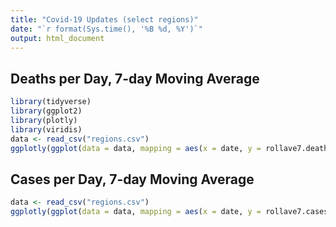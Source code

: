 ```yaml
---
title: "Covid-19 Updates (select regions)"
date: "`r format(Sys.time(), '%B %d, %Y')`"
output: html_document
---
```


## Deaths per Day, 7-day Moving Average


```r
library(tidyverse)
library(ggplot2)
library(plotly)
library(viridis)
data <- read_csv("regions.csv")
ggplotly(ggplot(data = data, mapping = aes(x = date, y = rollave7.deaths, color = region)) + geom_smooth(se=FALSE) + scale_y_log10() + theme_minimal() + scale_x_date(date_breaks = "2 week", date_labels = "%b %d", limits = c(as.Date("2020-02-15"), NA)) + labs(y = "7-day moving average", x = "Date", color = "Regions"))
```

## Cases per Day, 7-day Moving Average

```r
data <- read_csv("regions.csv")
ggplotly(ggplot(data = data, mapping = aes(x = date, y = rollave7.cases, color = region)) + geom_smooth(se=FALSE) + scale_y_log10() + theme_minimal() + scale_x_date(date_breaks = "2 week", date_labels = "%b %d", limits = c(as.Date("2020-02-15"), NA)) + labs(y = "7-day moving average", x = "Date", color = "Regions"))
```